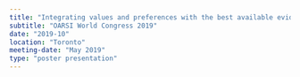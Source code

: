 ```yaml
---
title: "Integrating values and preferences with the best available evidence: A multi-criteria decision analysis approach"
subtitle: "OARSI World Congress 2019"
date: "2019-10"
location: "Toronto"
meeting-date: "May 2019"
type: "poster presentation"
---
```

